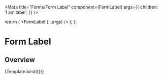 

<Meta
  title="Forms/Form Label"
  component={FormLabel}
  args={{
    children: 'I am label',
  }}
/>

  return (
    <Box w="100%" maxW="250px">
      <FormLabel {...args} />
    </Box>
  );
};

# Form Label

## Overview

<Canvas>
  <Story name="Overview">{Template.bind({})}</Story>
</Canvas>

<ArgsTable story="Overview" />
